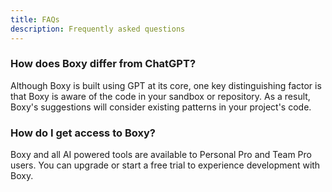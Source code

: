 ```yaml
---
title: FAQs
description: Frequently asked questions
---
```


### How does Boxy differ from ChatGPT?
Although Boxy is built using GPT at its core, one key distinguishing factor is that Boxy is aware of the code in your sandbox or repository. As a result, Boxy's suggestions will consider existing patterns in your project's code.

### How do I get access to Boxy?
Boxy and all AI powered tools are available to Personal Pro and Team Pro users. You can upgrade or start a free trial to experience development with Boxy.
